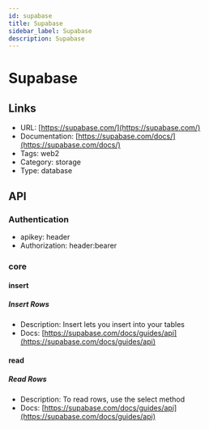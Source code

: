 ```yaml
---
id: supabase
title: Supabase
sidebar_label: Supabase
description: Supabase
---
```


# Supabase

## Links

* URL: [https://supabase.com/](https://supabase.com/)
* Documentation: [https://supabase.com/docs/](https://supabase.com/docs/)
* Tags: web2
* Category: storage
* Type: database

## API

### Authentication

* apikey: header
* Authorization: header:bearer

### core

#### insert

##### Insert Rows

* Description: Insert lets you insert into your tables
* Docs: [https://supabase.com/docs/guides/api](https://supabase.com/docs/guides/api)

#### read

##### Read Rows

* Description: To read rows, use the select method
* Docs: [https://supabase.com/docs/guides/api](https://supabase.com/docs/guides/api)
